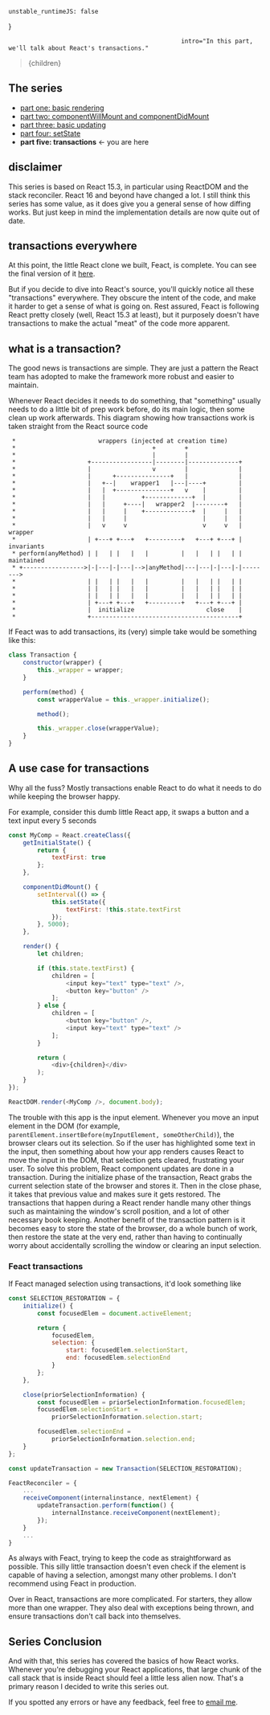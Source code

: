 
    unstable_runtimeJS: false
}

                                                    intro="In this part, we'll talk about React's transactions."
>{children}</Article>

## The series

* [part one: basic rendering](/articles/react-internals-part-one-basic-rendering)
* [part two: componentWillMount and componentDidMount](/articles/react-internals-part-two-componentWillMount-and-componentDidMount/)
* [part three: basic updating](/articles/react-internals-part-three-basic-updating)
* [part four: setState](/articles/react-internals-part-four-setState)
* **part five: transactions** <- you are here

## disclaimer

<pitfall>
This series is based on React 15.3, in particular using ReactDOM and the stack reconciler. React 16 and beyond have changed a lot. I still think this series has some value, as it does give you a general sense of how diffing works. But just keep in mind the implementation details are now quite out of date.
</pitfall>

## transactions everywhere

At this point, the little React clone we built, Feact, is complete. You can see the final version of it [here](https://jsfiddle.net/city41/fbw81p5e/5).

But if you decide to dive into React's source, you'll quickly notice all these "transactions" everywhere. They obscure the intent of the code, and make it harder to get a sense of what is going on. Rest assured, Feact is following React pretty closely (well, React 15.3 at least), but it purposely doesn't have transactions to make the actual "meat" of the code more apparent.

## what is a transaction?

The good news is transactions are simple. They are just a pattern the React team has adopted to make the framework more robust and easier to maintain.

Whenever React decides it needs to do something, that "something" usually needs to do a little bit of prep work before, do its main logic, then some clean up work afterwards. This diagram showing how transactions work is taken straight from the React source code

```
 *                       wrappers (injected at creation time)
 *                                      +        +
 *                                      |        |
 *                    +-----------------|--------|--------------+
 *                    |                 v        |              |
 *                    |      +---------------+   |              |
 *                    |   +--|    wrapper1   |---|----+         |
 *                    |   |  +---------------+   v    |         |
 *                    |   |          +-------------+  |         |
 *                    |   |     +----|   wrapper2  |--------+   |
 *                    |   |     |    +-------------+  |     |   |
 *                    |   |     |                     |     |   |
 *                    |   v     v                     v     v   | wrapper
 *                    | +---+ +---+   +---------+   +---+ +---+ | invariants
 * perform(anyMethod) | |   | |   |   |         |   |   | |   | | maintained
 * +----------------->|-|---|-|---|-->|anyMethod|---|---|-|---|-|-------->
 *                    | |   | |   |   |         |   |   | |   | |
 *                    | |   | |   |   |         |   |   | |   | |
 *                    | |   | |   |   |         |   |   | |   | |
 *                    | +---+ +---+   +---------+   +---+ +---+ |
 *                    |  initialize                    close    |
 *                    +-----------------------------------------+
```

If Feact was to add transactions, its (very) simple take would be something like this:

```javascript
class Transaction {
    constructor(wrapper) {
        this._wrapper = wrapper;
    }

    perform(method) {
        const wrapperValue = this._wrapper.initialize();

        method();

        this._wrapper.close(wrapperValue);
    }
}
```

## A use case for transactions

Why all the fuss? Mostly transactions enable React to do what it needs to do while keeping the browser happy.

For example, consider this dumb little React app, it swaps a button and a text input every 5 seconds

```javascript
const MyComp = React.createClass({
    getInitialState() {
        return {
            textFirst: true
        };
    },

    componentDidMount() {
        setInterval(() => {
            this.setState({
                textFirst: !this.state.textFirst
            });
        }, 5000);
    },

    render() {
        let children;

        if (this.state.textFirst) {
            children = [
                <input key="text" type="text" />,
                <button key="button" />
            ];
        } else {
            children = [
                <button key="button" />,
                <input key="text" type="text" />
            ];
        }

        return (
            <div>{children}</div>
        );
    }
});

ReactDOM.render(<MyComp />, document.body);
```
The trouble with this app is the input element. Whenever you move an input element in the DOM (for example, `parentElement.insertBefore(myInputElement, someOtherChild)`), the browser clears out its selection. So if the user has highlighted some text in the input, then something about how your app renders causes React to move the input in the DOM, that selection gets cleared, frustrating your user. To solve this problem, React component updates are done in a transaction. During the initialize phase of the transaction, React grabs the current selection state of the browser and stores it. Then in the close phase, it takes that previous value and makes sure it gets restored. The transactions that happen during a React render handle many other things such as maintaining the window's scroll position, and a lot of other necessary book keeping. Another benefit of the transaction pattern is it becomes easy to store the state of the browser, do a whole bunch of work, then restore the state at the very end, rather than having to continually worry about accidentally scrolling the window or clearing an input selection.

### Feact transactions

If Feact managed selection using transactions, it'd look something like

```javascript
const SELECTION_RESTORATION = {
    initialize() {
        const focusedElem = document.activeElement;

        return {
            focusedElem,
            selection: {
                start: focusedElem.selectionStart,
                end: focusedElem.selectionEnd
            }
        };
    },

    close(priorSelectionInformation) { 
        const focusedElem = priorSelectionInformation.focusedElem; 
        focusedElem.selectionStart = 
            priorSelectionInformation.selection.start;

        focusedElem.selectionEnd =
            priorSelectionInformation.selection.end;
    }
};

const updateTransaction = new Transaction(SELECTION_RESTORATION);

FeactReconciler = {
    ...
    receiveComponent(internalinstance, nextElement) {
        updateTransaction.perform(function() {
            internalInstance.receiveComponent(nextElement);
        });
    }
    ...
}
```

<pitfall>
As always with Feact, trying to keep the code as straightforward as possible. This silly little transaction doesn't even check if the element is capable of having a selection, amongst many other problems. I don't recommend using Feact in production.
</pitfall>

Over in React, transactions are more complicated. For starters, they allow more than one wrapper. They also deal with exceptions being thrown, and ensure transactions don't call back into themselves.

## Series Conclusion

And with that, this series has covered the basics of how React works. Whenever you're debugging your React applications, that large chunk of the call stack that is inside React should feel a little less alien now. That's a primary reason I decided to write this series out.

If you spotted any errors or have any feedback, feel free to <a href="mailto:matt.e.greer@gmail.com">email me</a>.

